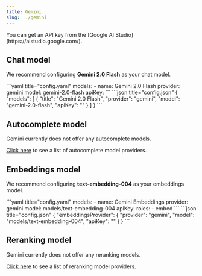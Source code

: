 ```yaml
---
title: Gemini
slug: ../gemini
---
```



<Info>
You can get an API key from the [Google AI Studio](https://aistudio.google.com/).
</Info>

## Chat model

We recommend configuring **Gemini 2.0 Flash** as your chat model.

<Tabs>
  <Tab title="YAML">
  ```yaml title="config.yaml"
  models:
    - name: Gemini 2.0 Flash
      provider: gemini
      model: gemini-2.0-flash
      apiKey: <YOUR_GEMINI_API_KEY>
  ```
  </Tab>
  <Tab title="JSON">
  ```json title="config.json"
  {
    "models": [
      {
        "title": "Gemini 2.0 Flash", 
        "provider": "gemini",
        "model": "gemini-2.0-flash",
        "apiKey": "<YOUR_GEMINI_API_KEY>"
      }
    ]
  }
  ```
  </Tab>
</Tabs>

## Autocomplete model

Gemini currently does not offer any autocomplete models.

[Click here](../../model-roles/autocomplete.md) to see a list of autocomplete model providers.

## Embeddings model

We recommend configuring **text-embedding-004** as your embeddings model.

<Tabs>
  <Tab title="YAML">
  ```yaml title="config.yaml"
  models:
    - name: Gemini Embeddings
      provider: gemini
      model: models/text-embedding-004 
      apiKey: <YOUR_GEMINI_API_KEY>
      roles:
        - embed
  ```
  </Tab>
  <Tab title="JSON">
  ```json title="config.json"
  {
    "embeddingsProvider": {
      "provider": "gemini",
      "model": "models/text-embedding-004",
      "apiKey": "<YOUR_GEMINI_API_KEY>"
    }
  }
  ```
  </Tab>
</Tabs>

## Reranking model

Gemini currently does not offer any reranking models.

[Click here](../../model-roles/reranking.mdx) to see a list of reranking model providers.
